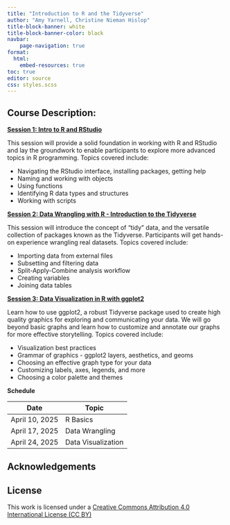 ```yaml
---
title: "Introduction to R and the Tidyverse"
author: "Amy Yarnell, Christine Nieman Hislop"
title-block-banner: white
title-block-banner-color: black
navbar:
    page-navigation: true
format: 
  html:
    embed-resources: true
toc: true
editor: source
css: styles.scss
---
```


## Course Description: 

**[Session 1: Intro to R and RStudio](01-RBasics.Rmd)**

This session will provide a solid foundation in working with R and RStudio and lay the groundwork to enable participants to explore more advanced topics in R programming. 
Topics covered include:

- Navigating the RStudio interface, installing packages, getting help
- Naming and working with objects
- Using functions
- Identifying R data types and structures
- Working with scripts
 
**[Session 2: Data Wrangling with R - Introduction to the Tidyverse](02-DataWrangling.qmd)**

This session will introduce the concept of “tidy” data, and the versatile collection of packages known as the Tidyverse. Participants will get hands-on experience wrangling real datasets.
Topics covered include:

-	Importing data from external files
-	Subsetting and filtering data
-	Split-Apply-Combine analysis workflow
-	Creating variables
-	Joining data tables
 
**[Session 3: Data Visualization in R with ggplot2](03-DataVisualization.qmd)**

Learn how to use ggplot2, a robust Tidyverse package used to create high quality graphics for exploring and communicating your data. We will go beyond basic graphs and learn how to customize and annotate our graphs for more effective storytelling. 
Topics covered include:

-	Visualization best practices 
-	Grammar of graphics - ggplot2 layers, aesthetics, and geoms
-	Choosing an effective graph type for your data
-	Customizing labels, axes, legends, and more
-	Choosing a color palette and themes



**Schedule**

| Date | Topic                     |
|------|---------------------------|
| April 10, 2025  | R Basics |
| April 17, 2025  | Data Wrangling |
| April 24, 2025  | Data Visualization


## Acknowledgements


## License
This work is licensed under a [Creative Commons Attribution 4.0 International License (CC BY)](https://creativecommons.org/licenses/by-sa/4.0/)